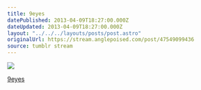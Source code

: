 ```yaml
---
title: 9eyes
datePublished: 2013-04-09T18:27:00.000Z
dateUpdated: 2013-04-09T18:27:00.000Z
layout: "../../../layouts/posts/post.astro"
originalUrl: https://stream.anglepoised.com/post/47549099436
source: tumblr stream
---
```


![](https://66.media.tumblr.com/9232a0632cd436fec022bc7c86895b58/tumblr_mkzehui4Z81qzun8oo1_1280.jpg)

[9eyes](https://9-eyes.com/post/47538798837)
